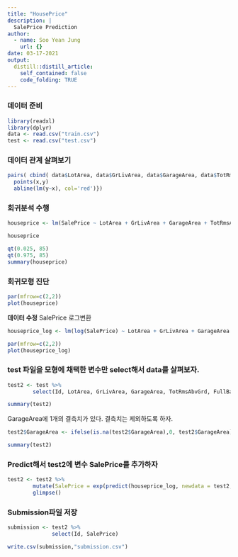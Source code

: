 ```yaml
---
title: "HousePrice"
description: |
  SalePrice Prediction
author:
  - name: Soo Yean Jung
    url: {}
date: 03-17-2021
output:
  distill::distill_article:
    self_contained: false
    code_folding: TRUE
---
```


### 데이터 준비
```r
library(readxl)
library(dplyr)
data <- read.csv("train.csv")
test <- read.csv("test.csv")
```


### 데이터 관계 살펴보기

```r
pairs( cbind( data$LotArea, data$GrLivArea, data$GarageArea, data$TotRmsAbvGrd, data$FullBath, data$SalePrice), panel=function(x,y){
  points(x,y)
  abline(lm(y~x), col='red')})
```


### 회귀분석 수행
```r
houseprice <- lm(SalePrice ~ LotArea + GrLivArea + GarageArea + TotRmsAbvGrd + FullBath , data = data )

houseprice
```


```r
qt(0.025, 85)
qt(0.975, 85)
summary(houseprice)
```

### 회귀모형 진단

``` r
par(mfrow=c(2,2))
plot(houseprice)
```
  **데이터 수정**
  SalePrice 로그변환
```r
houseprice_log <- lm(log(SalePrice) ~ LotArea + GrLivArea + GarageArea + TotRmsAbvGrd + FullBath , data = data )
```

```r
par(mfrow=c(2,2))
plot(houseprice_log)
```



### test 파일을 모형에 채택한 변수만 select해서 data를 살펴보자.

```r
test2 <- test %>%
        select(Id, LotArea, GrLivArea, GarageArea, TotRmsAbvGrd, FullBath)

summary(test2)
```
GarageArea에 1개의 결측치가 있다.
결측치는 제외하도록 하자.

```r
test2$GarageArea <- ifelse(is.na(test2$GarageArea),0, test2$GarageArea)

summary(test2)
```


### Predict해서 test2에 변수 SalePrice를 추가하자

```r
test2 <- test2 %>%
        mutate(SalePrice = exp(predict(houseprice_log, newdata = test2, type = "response"))) %>% 
        glimpse()
```
### Submission파일 저장

```r
submission <- test2 %>% 
              select(Id, SalePrice)

write.csv(submission,"submission.csv")
```